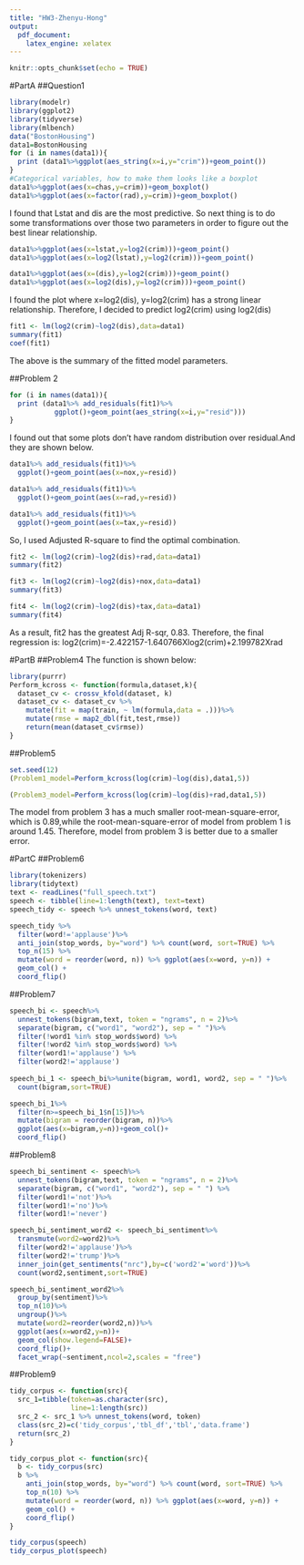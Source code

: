 ```yaml
---
title: "HW3-Zhenyu-Hong"
output:
  pdf_document: 
    latex_engine: xelatex
---
```


```r
knitr::opts_chunk$set(echo = TRUE)
```

#PartA
##Question1
```r
library(modelr)
library(ggplot2)
library(tidyverse)
library(mlbench)
data("BostonHousing")
data1=BostonHousing
for (i in names(data1)){
  print (data1%>%ggplot(aes_string(x=i,y="crim"))+geom_point())
}
#Categorical variables, how to make them looks like a boxplot
data1%>%ggplot(aes(x=chas,y=crim))+geom_boxplot()
data1%>%ggplot(aes(x=factor(rad),y=crim))+geom_boxplot()
```

I found that Lstat and dis are the most predictive. So next thing is to do some transformations over those two parameters in order to figure out the best linear relationship.

```r
data1%>%ggplot(aes(x=lstat,y=log2(crim)))+geom_point()
data1%>%ggplot(aes(x=log2(lstat),y=log2(crim)))+geom_point()

data1%>%ggplot(aes(x=(dis),y=log2(crim)))+geom_point()
data1%>%ggplot(aes(x=log2(dis),y=log2(crim)))+geom_point()
```

I found the plot where x=log2(dis), y=log2(crim) has a strong linear relationship. Therefore, I decided to predict log2(crim) using log2(dis)

```r
fit1 <- lm(log2(crim)~log2(dis),data=data1)
summary(fit1)
coef(fit1)
```

The above is the summary of the fitted model parameters.

##Problem 2
```r
for (i in names(data1)){
  print (data1%>% add_residuals(fit1)%>%
           ggplot()+geom_point(aes_string(x=i,y="resid")))
}
```

I found out that some plots don't have random distribution over residual.And they are shown below.

```r
data1%>% add_residuals(fit1)%>%
  ggplot()+geom_point(aes(x=nox,y=resid))

data1%>% add_residuals(fit1)%>%
  ggplot()+geom_point(aes(x=rad,y=resid))

data1%>% add_residuals(fit1)%>%
  ggplot()+geom_point(aes(x=tax,y=resid))
```

So, I used Adjusted R-square to find the optimal combination.

```r
fit2 <- lm(log2(crim)~log2(dis)+rad,data=data1)
summary(fit2) 

fit3 <- lm(log2(crim)~log2(dis)+nox,data=data1)
summary(fit3)

fit4 <- lm(log2(crim)~log2(dis)+tax,data=data1)
summary(fit4) 

```

As a result, fit2 has the greatest Adj R-sqr, 0.83. Therefore, the final regression is:
      log2(crim)=-2.422157-1.640766Xlog2(crim)+2.199782Xrad

#PartB
##Problem4
The function is shown below:
```r
library(purrr)
Perform_kcross <- function(formula,dataset,k){
  dataset_cv <- crossv_kfold(dataset, k)
  dataset_cv <- dataset_cv %>% 
    mutate(fit = map(train, ~ lm(formula,data = .)))%>%
    mutate(rmse = map2_dbl(fit,test,rmse))
    return(mean(dataset_cv$rmse))
}
```


##Problem5
```r
set.seed(12)
(Problem1_model=Perform_kcross(log(crim)~log(dis),data1,5))

(Problem3_model=Perform_kcross(log(crim)~log(dis)+rad,data1,5))
```

The model from problem 3 has a much smaller root-mean-square-error, which is 0.89,while the root-mean-square-error of model from problem 1 is around 1.45. Therefore, model from problem 3 is better due to a smaller error.

#PartC
##Problem6
```r
library(tokenizers)
library(tidytext)
text <- readLines("full_speech.txt")
speech <- tibble(line=1:length(text), text=text)
speech_tidy <- speech %>% unnest_tokens(word, text)

speech_tidy %>%
  filter(word!='applause')%>%
  anti_join(stop_words, by="word") %>% count(word, sort=TRUE) %>%
  top_n(15) %>%
  mutate(word = reorder(word, n)) %>% ggplot(aes(x=word, y=n)) + 
  geom_col() +
  coord_flip()
```

##Problem7
```r
speech_bi <- speech%>%
  unnest_tokens(bigram,text, token = "ngrams", n = 2)%>%
  separate(bigram, c("word1", "word2"), sep = " ")%>%
  filter(!word1 %in% stop_words$word) %>% 
  filter(!word2 %in% stop_words$word) %>%
  filter(word1!='applause') %>% 
  filter(word2!='applause')
  
speech_bi_1 <- speech_bi%>%unite(bigram, word1, word2, sep = " ")%>%
  count(bigram,sort=TRUE)

speech_bi_1%>%
  filter(n>=speech_bi_1$n[15])%>%
  mutate(bigram = reorder(bigram, n))%>%
  ggplot(aes(x=bigram,y=n))+geom_col()+
  coord_flip()
```

##Problem8
```r
speech_bi_sentiment <- speech%>%
  unnest_tokens(bigram,text, token = "ngrams", n = 2)%>%
  separate(bigram, c("word1", "word2"), sep = " ") %>%
  filter(word1!='not')%>%
  filter(word1!='no')%>%
  filter(word1!='never')

speech_bi_sentiment_word2 <- speech_bi_sentiment%>%
  transmute(word2=word2)%>%
  filter(word2!='applause')%>%
  filter(word2!='trump')%>%
  inner_join(get_sentiments("nrc"),by=c('word2'='word'))%>%
  count(word2,sentiment,sort=TRUE)

speech_bi_sentiment_word2%>%
  group_by(sentiment)%>%
  top_n(10)%>%
  ungroup()%>%
  mutate(word2=reorder(word2,n))%>%
  ggplot(aes(x=word2,y=n))+
  geom_col(show.legend=FALSE)+
  coord_flip()+
  facet_wrap(~sentiment,ncol=2,scales = "free")
```


##Problem9
```r
tidy_corpus <- function(src){
  src_1=tibble(token=as.character(src),
               line=1:length(src))
  src_2 <- src_1 %>% unnest_tokens(word, token)
  class(src_2)=c('tidy_corpus','tbl_df','tbl','data.frame')
  return(src_2)
}

tidy_corpus_plot <- function(src){
  b <- tidy_corpus(src)
  b %>%
    anti_join(stop_words, by="word") %>% count(word, sort=TRUE) %>%
    top_n(10) %>%
    mutate(word = reorder(word, n)) %>% ggplot(aes(x=word, y=n)) +
    geom_col() +
    coord_flip()
}

tidy_corpus(speech)
tidy_corpus_plot(speech)
```

